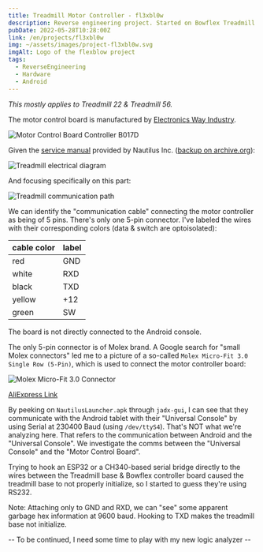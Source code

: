 ```yaml
---
title: Treadmill Motor Controller - fl3xbl0w
description: Reverse engineering project. Started on Bowflex Treadmill 22 but ended up generalized to any Android powered machine sold by Nautilus Inc. (Nautilus, Bowflex, Schwinn).
pubDate: 2022-05-28T10:28:00Z
link: /en/projects/fl3xbl0w
img: ~/assets/images/project-fl3xbl0w.svg
imgAlt: Logo of the flexblow project
tags:
  - ReverseEngineering
  - Hardware
  - Android
---
```



_This mostly applies to Treadmill 22 & Treadmill 56._

The motor control board is manufactured by [Electronics Way Industry](https://www.ewayindustry.com/ew-dc-b017.html).

<Image src={B017D} alt="Motor Control Board Controller B017D" format="webp" />

Given the [service manual](https://download.nautilus.com/supportdocs/AM_OM/Bowflex/BFX.T10.T22.T25.T56.SM.EN.pdf) provided by Nautilus Inc. ([backup on archive.org](https://web.archive.org/web/20220409140737/https://download.nautilus.com/supportdocs/AM_OM/Bowflex/BFX.T10.T22.T25.T56.SM.EN.pdf)):

<Image
  src={TreadmillElectrical}
  alt="Treadmill electrical diagram"
  format="webp"
/>

And focusing specifically on this part:

<Image src={TreadmillComm} alt="Treadmill communication path" format="webp" />

We can identify the "communication cable" connecting the motor controller as being of 5 pins. There's only one 5-pin connector.
I've labeled the wires with their corresponding colors (data & switch are optoisolated):

| cable color | label |
| ----------- | ----- |
| red         | GND   |
| white       | RXD   |
| black       | TXD   |
| yellow      | +12   |
| green       | SW    |

The board is not directly connected to the Android console.

The only 5-pin connector is of Molex brand. A Google search for "small Molex connectors" led me to a picture of a so-called `Molex Micro-Fit 3.0 Single Row (5-Pin)`, which is used to connect the motor controller board:

<Image src={Molex} alt="Molex Micro-Fit 3.0 Connector" format="webp" />

[AliExpress Link](https://es.aliexpress.com/item/32902205579.html)

By peeking on `NautilusLauncher.apk` through `jadx-gui`, I can see that they communicate with the Android tablet with their "Universal Console" by using Serial at 230400 Baud (using `/dev/ttyS4`). That's NOT what we're analyzing here. That refers to the communication between Android and the "Universal Console". We investigate the comms between the "Universal Console" and the "Motor Control Board".

Trying to hook an ESP32 or a CH340-based serial bridge directly to the wires between the Treadmill base & Bowflex controller board caused the treadmill base to not properly initialize, so I started to guess they're using RS232.

Note: Attaching only to GND and RXD, we can "see" some apparent garbage hex information at 9600 baud. Hooking to TXD makes the treadmill base not initialize.

-- To be continued, I need some time to play with my new logic analyzer --
